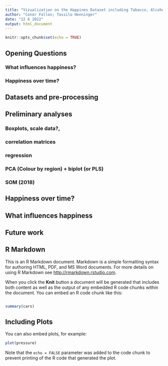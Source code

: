 ```yaml
---
title: "Vizualization on the Happines Dataset including Tabacco, Alcohole and Internet consumption"
author: "Conor Fallon; Tassilo Henninger"
date: "22 6 2022"
output: html_document
---
```


```r
knitr::opts_chunk$set(echo = TRUE)
```

## Opening Questions
### What influences happiness?
### Happiness over time?

## Datasets and pre-processing

## Preliminary analyses
### Boxplots, scale data?,
### correlation matrices
### regression
### PCA (Colour by region) + biplot (or PLS)
### SOM (2018)

## Happiness over time?

## What influences happiness

## Future work

## R Markdown

This is an R Markdown document. Markdown is a simple formatting syntax for authoring HTML, PDF, and MS Word documents. For more details on using R Markdown see <http://rmarkdown.rstudio.com>.

When you click the **Knit** button a document will be generated that includes both content as well as the output of any embedded R code chunks within the document. You can embed an R code chunk like this:

```r
```


```r
summary(cars)
```

## Including Plots

You can also embed plots, for example:

```r
plot(pressure)
```

Note that the `echo = FALSE` parameter was added to the code chunk to prevent printing of the R code that generated the plot.
